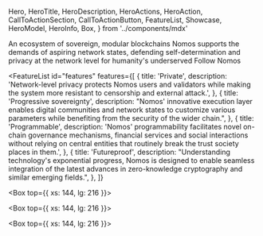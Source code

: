   Hero,
  HeroTitle,
  HeroDescription,
  HeroActions,
  HeroAction,
  CallToActionSection,
  CallToActionButton,
  FeatureList,
  Showcase,
  HeroModel,
  HeroInfo,
  Box,
} from '../components/mdx'

<Hero size="large">
  <HeroInfo>
    <HeroTitle>
      An ecosystem of sovereign, modular blockchains
    </HeroTitle>
    <HeroDescription>
       Nomos supports the demands of aspiring network states, defending self-determination and privacy at the network level for humanity's underserved
    </HeroDescription>
    <HeroActions>
      <HeroAction href="https://twitter.com/Nomos_tech" target="_blank">
        Follow Nomos
      </HeroAction>
    </HeroActions>
  </HeroInfo>
  <HeroModel
    modelId={'bust01'}
    mode={'abstract'}
    rotateSpeed={0.04}
    startY={'bottom'}
    asciiConfig={{
      characters: ' + ^ ^%%%0 -a @@@ ###',
    }}
  />
</Hero>

<FeatureList
  id="features"
  features={[
    {
      title: 'Private',
      description:
        'Network-level privacy protects Nomos users and validators while making the system more resistant to censorship and external attack.',
    },
    {
      title: 'Progressive sovereignty',
      description:
        "Nomos\' innovative execution layer enables digital communities and network states to customize various parameters while benefiting from the security of the wider chain.",
    },
    {
      title: 'Programmable',
      description:
        'Nomos\' programmability facilitates novel on-chain governance mechanisms, financial services and social interactions without relying on central entities that routinely break the trust society places in them.',
    },
    {
      title: 'Futureproof',
      description:
        "Understanding technology's exponential progress, Nomos is designed to enable seamless integration of the latest advances in zero-knowledge cryptography and similar emerging fields.",
    },
  ]}
>
</FeatureList>

<Box top={{ xs: 144, lg: 216 }}>
  <CallToActionSection
    title="Used by"
    columns={2}
    description="Nomos is still under development as part of the Logos Collective's tech stack. Logos builds shared public infrastructure to provide trust-minimized, corruption-resistant governing services and social institutions to underserved citizens."
  />
</Box>

<Box top={{ xs: 144, lg: 216 }}>
  <CallToActionSection
    title="Contributors"
    columns={1}
    description="Nomos is designed and built by a group of blockchain R&D veterans and ZK cryptography specialists that share a common goal of building technologies to make the world more just, equitable and free."
    label="Read more"
    href="/about/team"
    target="_self"
  />
</Box>

<Box top={{ xs: 144, lg: 216 }}>
  <CallToActionSection
    title="Development roadmap"
    description="Central to the Nomos project is its novel consensus protocol, Carnot. Currently, the team is focused primarily on implementing Carnot as it will be foundational to all future development."
    label="Read more"
    href="/about/roadmap"
    target="_self"
  />
</Box>
